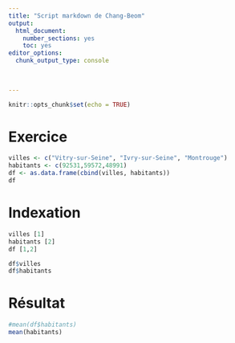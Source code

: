 ```yaml
---
title: "Script markdown de Chang-Beom"
output:
  html_document:
    number_sections: yes
    toc: yes
editor_options:
  chunk_output_type: console
  

  
---
```


```r
knitr::opts_chunk$set(echo = TRUE)
```


# Exercice

```r
villes <- c("Vitry-sur-Seine", "Ivry-sur-Seine", "Montrouge")
habitants <- c(92531,59572,48991)
df <- as.data.frame(cbind(villes, habitants))
df
```

# Indexation

```r
villes [1]
habitants [2]
df [1,2]
```

```r
df$villes
df$habitants
```


# Résultat

```r
#mean(df$habitants)
mean(habitants)
```
